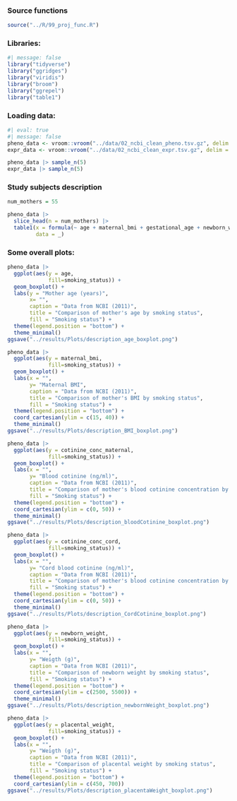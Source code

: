 ### Source functions

```r
source("../R/99_proj_func.R")
```

### Libraries:

```r
#| message: false
library("tidyverse")
library("ggridges")
library("viridis")
library("broom")
library("ggrepel")
library("table1")
```

### Loading data:

```r
#| eval: true
#| message: false
pheno_data <- vroom::vroom("../data/02_ncbi_clean_pheno.tsv.gz", delim = "\t")
expr_data <- vroom::vroom("../data/02_ncbi_clean_expr.tsv.gz", delim = "\t")

pheno_data |> sample_n(5)
expr_data |> sample_n(5)
```

### Study subjects description

```r
num_mothers = 55

pheno_data |>
  slice_head(n = num_mothers) |> 
  table1(x = formula(~ age + maternal_bmi + gestational_age + newborn_weight | smoking_status),
         data = _)
```

### Some overall plots:

```r
pheno_data |>
  ggplot(aes(y = age,
             fill=smoking_status)) +
  geom_boxplot() +
  labs(y = "Mother age (years)",
       x= "",
       caption = "Data from NCBI (2011)",
       title = "Comparison of mother's age by smoking status",
       fill = "Smoking status") +
  theme(legend.position = "bottom") +
  theme_minimal()
ggsave("../results/Plots/description_age_boxplot.png")

pheno_data |>
  ggplot(aes(y = maternal_bmi,
             fill=smoking_status)) +
  geom_boxplot() +
  labs(x = "",
       y= "Maternal BMI",
       caption = "Data from NCBI (2011)",
       title = "Comparison of mother's BMI by smoking status",
       fill = "Smoking status") +
  theme(legend.position = "bottom") +
  coord_cartesian(ylim = c(15, 40)) +
  theme_minimal()
ggsave("../results/Plots/description_BMI_boxplot.png")

pheno_data |>
  ggplot(aes(y = cotinine_conc_maternal,
             fill=smoking_status)) +
  geom_boxplot() +
  labs(x = "",
       y= "Blood cotinine (ng/ml)",
       caption = "Data from NCBI (2011)",
       title = "Comparison of mother's blood cotinine concentration by smoking status",
       fill = "Smoking status") +
  theme(legend.position = "bottom") +
  coord_cartesian(ylim = c(0, 50)) +
  theme_minimal()
ggsave("../results/Plots/description_bloodCotinine_boxplot.png")

pheno_data |>
  ggplot(aes(y = cotinine_conc_cord,
             fill=smoking_status)) +
  geom_boxplot() +
  labs(x = "",
       y= "Cord blood cotinine (ng/ml)",
       caption = "Data from NCBI (2011)",
       title = "Comparison of mother's blood cotinine concentration by smoking status",
       fill = "Smoking status") +
  theme(legend.position = "bottom") +
  coord_cartesian(ylim = c(0, 50)) +
  theme_minimal()
ggsave("../results/Plots/description_CordCotinine_boxplot.png")

pheno_data |>
  ggplot(aes(y = newborn_weight,
             fill=smoking_status)) +
  geom_boxplot() +
  labs(x = "",
       y= "Weigth (g)",
       caption = "Data from NCBI (2011)",
       title = "Comparison of newborn weight by smoking status",
       fill = "Smoking status") +
  theme(legend.position = "bottom") +
  coord_cartesian(ylim = c(2500, 5500)) +
  theme_minimal()
ggsave("../results/Plots/description_newbornWeight_boxplot.png")

pheno_data |>
  ggplot(aes(y = placental_weight,
             fill=smoking_status)) +
  geom_boxplot() +
  labs(x = "",
       y= "Weigth (g)",
       caption = "Data from NCBI (2011)",
       title = "Comparison of placental weight by smoking status",
       fill = "Smoking status") +
  theme(legend.position = "bottom") +
  coord_cartesian(ylim = c(450, 700))
ggsave("../results/Plots/description_placentaWeight_boxplot.png")
```

